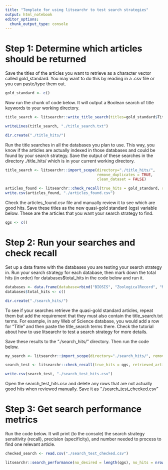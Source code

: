 ---
title: "Template for using litsearchr to test search strategies"
output: html_notebook
editor_options: 
  chunk_output_type: console
---

# Step 1: Determine which articles should be returned

Save the titles of the articles you want to retrieve as a character vector called gold_standard. You may want to do this by reading in a .csv file or you can paste/type them out.

```{r}
gold_standard <- c()
```

Now run the chunk of code below. It will output a Boolean search of title keywords to your working directory. 

```{r}

title_search <- litsearchr::write_title_search(titles=gold_standard$Title)

writeLines(title_search, "./title_search.txt")

dir.create("./title_hits/")

```

Run the title searches in all the databases you plan to use. This way, you know if the articles are actually indexed in those databases and could be found by your search strategy. Save the output of these searches in the directory ./title_hits/ which is in your current working directory. 

```{r}
title_search <- litsearchr::import_scope(directory="./title_hits/", 
                                         remove_duplicates = TRUE, 
                                         clean_dataset = FALSE)

articles_found <- litsearchr::check_recall(true_hits = gold_standard, retrieved_articles = title_search$title)
write.csv(articles_found, "./articles_found.csv")

```

Check the articles_found.csv file and manually review it to see which are good hits. Save these titles as the new quasi-gold standard (qgs) variable below. These are the articles that you want your search strategy to find. 

```{r}
qgs <- c()
```

# Step 2: Run your searches and check recall

Set up a data frame with the databases you are testing your search strategy in. Run your search strategy for each database, then mark down the total hits (in order) for databases$total_hits in the code below and run it. 

```{r}
databases <- data.frame(database=rbind("BIOSIS", "ZoologicalRecord", "MEDLINE", "Scopus", "AcademicSearchPremier"))
databases$total_hits <- c()

dir.create("./search_hits/")

```

To see if your searches retrieve the quasi-gold standard articles, repeat them but add the requirement that they must also contain the title_search.txt terms. For example, in any Web of Science database, you would add a row for "Title" and then paste the title_search terms there. Check the tutorial about how to use litsearchr to test a search strategy for more details. 

Save these results to the "./search_hits/" directory. Then run the code below.

```{r}
my_search <- litsearchr::import_scope(directory="./search_hits/", remove_duplicates=TRUE, clean_dataset=FALSE)

search_test <- litsearchr::check_recall(true_hits = qgs, retrieved_articles = my_search$title)

write.csv(search_test, "./search_test_hits.csv")
```

Open the search_test_hits.csv and delete any rows that are not actually good hits when reviewed manually. Save it as "./search_test_checked.csv"

# Step 3: Get search performance metrics

Run the code below. It will print (to the console) the search strategy sensitivity (recall), precision (specificity), and number needed to process to find one relevant article.

```{r}
checked_search <- read.csv("./search_test_checked.csv")

litsearchr::search_performance(no_desired = length(qgs), no_hits = nrow(checked_search), no_articles = sum(databases$total_hits))

```

